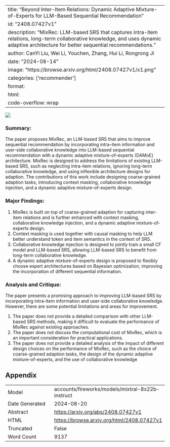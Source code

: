 
---
title: "Beyond Inter-Item Relations: Dynamic Adaptive Mixture-of-Experts for LLM-Based Sequential Recommendation"
id: "2408.07427v1"
description: "MixRec: LLM-based SRS that captures intra-item relations, long-term collaborative knowledge, and uses dynamic adaptive architecture for better sequential recommendations."
author: CanYi Liu, Wei Li, Youchen, Zhang, Hui Li, Rongrong Ji
date: "2024-08-14"
image: "https://browse.arxiv.org/html/2408.07427v1/x1.png"
categories: ['recommender']
format:
  html:
    code-overflow: wrap
---

![](https://browse.arxiv.org/html/2408.07427v1/x1.png)

### Summary:

The paper proposes MixRec, an LLM-based SRS that aims to improve sequential recommendation by incorporating intra-item information and user-side collaborative knowledge into LLM-based sequential recommendation with a dynamic adaptive mixture-of-experts (DAMoE) architecture. MixRec is designed to address the limitations of existing LLM-based SRS, such as neglecting intra-item relations, ignoring long-term collaborative knowledge, and using inflexible architecture designs for adaption. The contributions of this work include designing coarse-grained adaption tasks, introducing context masking, collaborative knowledge injection, and a dynamic adaptive mixture-of-experts design.

### Major Findings:

1. MixRec is built on top of coarse-grained adaption for capturing inter-item relations and is further enhanced with context masking, collaborative knowledge injection, and a dynamic adaptive mixture-of-experts design.
2. Context masking is used together with causal masking to help LLM better understand token and item semantics in the context of SRS.
3. Collaborative knowledge injection is designed to jointly train a small CF model and LLM-based SRS, allowing LLM-based SRS to benefit from long-term collaborative knowledge.
4. A dynamic adaptive mixture-of-experts design is proposed to flexibly choose expert architectures based on Bayesian optimization, improving the incorporation of different sequential information.

### Analysis and Critique:

The paper presents a promising approach to improving LLM-based SRS by incorporating intra-item information and user-side collaborative knowledge. However, there are some potential limitations and areas for improvement.

1. The paper does not provide a detailed comparison with other LLM-based SRS methods, making it difficult to evaluate the performance of MixRec against existing approaches.
2. The paper does not discuss the computational cost of MixRec, which is an important consideration for practical applications.
3. The paper does not provide a detailed analysis of the impact of different design choices on the performance of MixRec, such as the choice of coarse-grained adaption tasks, the design of the dynamic adaptive mixture-of-experts, and the use of collaborative knowledge

## Appendix

|          |          |
|----------|----------|
| Model     | accounts/fireworks/models/mixtral-8x22b-instruct       |
| Date Generated     | 2024-08-20       |
| Abstract | [https://arxiv.org/abs/2408.07427v1](https://arxiv.org/abs/2408.07427v1)        |
| HTML     | [https://browse.arxiv.org/html/2408.07427v1](https://browse.arxiv.org/html/2408.07427v1)       |
| Truncated       | False       |
| Word Count       | 9137       |